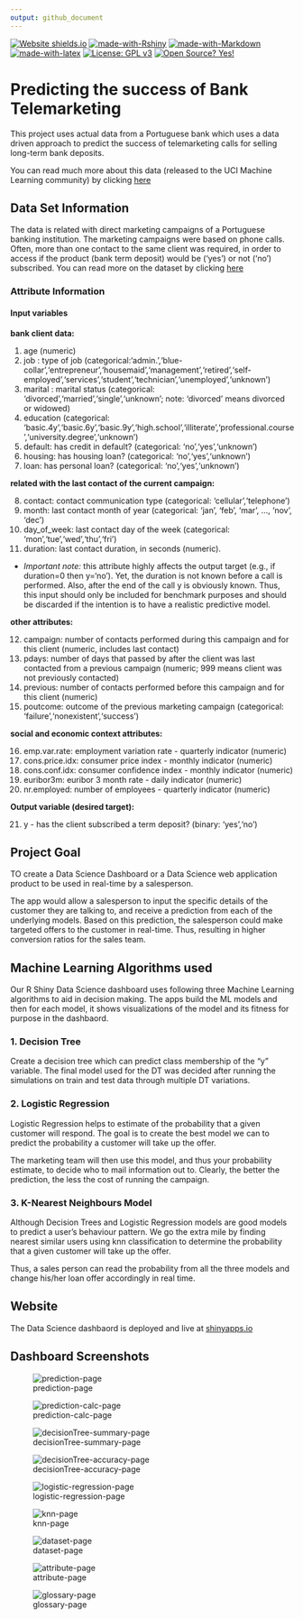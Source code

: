 ```yaml
---
output: github_document
---
```


<!-- README.md is generated from README.Rmd. Please edit that file -->

<!-- badges: start -->
[![Website shields.io](https://img.shields.io/website-up-down-green-red/http/shields.io.svg)](https://mayankagrawalbond.shinyapps.io/bank-loan-predictor/?_ga=2.43787621.1585505381.1620456629-490162545.1601963405)
[![made-with-Rshiny](https://img.shields.io/badge/Made%20with-RShiny-blue?style=plastic&logo=r)](https://shiny.rstudio.com/)
[![made-with-Markdown](https://img.shields.io/badge/Made%20with-Markdown-1f425f.svg)](http://commonmark.org)
[![made-with-latex](https://img.shields.io/badge/Made%20with-LaTeX-1f425f.svg)](https://www.latex-project.org/)
[![License: GPL v3](https://img.shields.io/badge/License-GPLv3-blue.svg)](https://www.gnu.org/licenses/gpl-3.0)
[![Open Source? Yes!](https://badgen.net/badge/Open%20Source%20%3F/Yes%21/blue?icon=github)]()


<!-- badges: end -->

# Predicting the success of Bank Telemarketing

This project uses actual data from a Portuguese bank which uses a data driven approach to predict the success of telemarketing calls for selling long-term bank deposits. 

You can read much more about this data (released to the UCI Machine Learning community) by clicking [here](https://archive.ics.uci.edu/ml/datasets/Bank+Marketing#)


## Data Set Information

The data is related with direct marketing campaigns of a Portuguese banking institution. The marketing campaigns were based on phone calls. Often, more than one contact to the same client was required, in order to access if the product (bank term deposit) would be ('yes') or not ('no') subscribed. You can read more on the dataset by clicking [here](https://archive.ics.uci.edu/ml/datasets/Bank+Marketing#)

### Attribute Information

#### Input variables

**bank client data:**

1. age (numeric)
2. job : type of job (categorical:'admin.','blue-collar','entrepreneur','housemaid','management','retired','self-employed','services','student','technician','unemployed','unknown')
3. marital : marital status (categorical: 'divorced','married','single','unknown'; note: 'divorced' means divorced or widowed)
4. education (categorical: 'basic.4y','basic.6y','basic.9y','high.school','illiterate','professional.course','university.degree','unknown')
5. default: has credit in default? (categorical: 'no','yes','unknown')
6. housing: has housing loan? (categorical: 'no','yes','unknown')
7. loan: has personal loan? (categorical: 'no','yes','unknown')

**related with the last contact of the current campaign:**

8. contact: contact communication type (categorical: 'cellular','telephone')
9. month: last contact month of year (categorical: 'jan', 'feb', 'mar', ..., 'nov', 'dec')
10. day_of_week: last contact day of the week (categorical: 'mon','tue','wed','thu','fri')
11. duration: last contact duration, in seconds (numeric). 
 + *Important note:* this attribute highly affects the output target (e.g., if duration=0 then y='no'). Yet, the duration is not known before a call is performed. Also, after the end of the call y is obviously known. Thus, this input should only be included for benchmark purposes and should be discarded if the intention is to have a realistic predictive model.

**other attributes:**

12. campaign: number of contacts performed during this campaign and for this client (numeric, includes last contact)
13. pdays: number of days that passed by after the client was last contacted from a previous campaign (numeric; 999 means client was not previously contacted)
14. previous: number of contacts performed before this campaign and for this client (numeric)
15. poutcome: outcome of the previous marketing campaign (categorical: 'failure','nonexistent','success')

**social and economic context attributes:**

16. emp.var.rate: employment variation rate - quarterly indicator (numeric)
17. cons.price.idx: consumer price index - monthly indicator (numeric)
18. cons.conf.idx: consumer confidence index - monthly indicator (numeric)
19. euribor3m: euribor 3 month rate - daily indicator (numeric)
20. nr.employed: number of employees - quarterly indicator (numeric)

**Output variable (desired target):**

21. y - has the client subscribed a term deposit? (binary: 'yes','no')


## Project Goal

TO create a Data Science Dashboard or a Data Science web application product to be used in real-time by a salesperson. 

The app would allow a salesperson to input the specific details of the customer they are talking to, and receive a prediction from each of the underlying models. Based on this prediction, the salesperson could make targeted offers to the customer in real-time. Thus, resulting in higher conversion ratios for the sales team.


## Machine Learning Algorithms used

Our R Shiny Data Science dashboard uses following three Machine Learning algorithms to aid in decision making. The apps build the ML models and then for each model, it shows visualizations of the model and its fitness for purpose in the dashbaord.

### 1. Decision Tree

Create a decision tree which can predict class membership of the "y" variable. The final model used for the DT was decided after running the simulations on train and test data through multiple DT variations.

### 2. Logistic Regression

Logistic Regression helps to estimate of the probability that a given customer will respond. The goal is to create the best model we can to predict the probability a customer will take up the offer. 

The marketing team will then use this model, and thus your probability estimate, to decide who to mail information
out to. Clearly, the better the prediction, the less the cost of running the campaign.

### 3. K-Nearest Neighbours Model

Although Decision Trees and Logistic Regression models are good models to predict a user's behaviour pattern. We go the extra mile by finding nearest similar users using knn classification to determine the probability that a given customer will take up the offer.

Thus, a sales person can read the probability from all the three models and change his/her loan offer accordingly in real time.

## Website

The Data Science dashbaord is deployed and live at [shinyapps.io](https://mayankagrawalbond.shinyapps.io/bank-loan-predictor/?_ga=2.47399015.1585505381.1620456629-490162545.1601963405)

## Dashboard Screenshots

![prediction-page](images/prediction.png)

![prediction-calc-page](images/prediction_calc.png)

![decisionTree-summary-page](images/dtSummary.png)

![decisionTree-accuracy-page](images/dtAM.png)

![logistic-regression-page](images/lr.png)

![knn-page](images/knn.png)

![dataset-page](images/dataset.png)

![attribute-page](images/attr.png)

![glossary-page](images/glossary.png)


